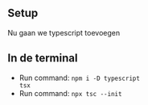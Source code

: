 ## Setup

Nu gaan we typescript toevoegen

## In de terminal

- Run command: <code className="cmd">npm i -D typescript tsx</code>
- Run command: <code className="cmd">npx tsc --init</code>
